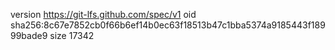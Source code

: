 version https://git-lfs.github.com/spec/v1
oid sha256:8c67e7852cb0f66b6ef14b0ec63f18513b47c1bba5374a9185443f18999bade9
size 17342
